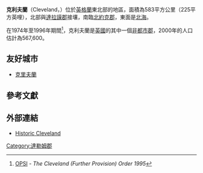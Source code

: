 '''克利夫蘭'''（Cleveland，{{pron-en|ˈkliːvlənd}}）位於[[英格蘭|英格蘭]]東北部的地區，面積為583平方公里（225平方英哩），北部與[[達拉謨郡|達拉謨郡]]接壤，南臨[[北約克郡|北約克郡]]，東面是[[北海_(大西洋)|北海]]。

在1974年至1996年期間<ref name=opsi1>[http://www.opsi.gov.uk/si/si1995/Uksi_19951747_en_1.htm OPSI] {{Wayback|url=http://www.opsi.gov.uk/si/si1995/Uksi_19951747_en_1.htm |date=20080107011218 }} - ''The Cleveland (Further Provision) Order 1995''</ref>，克利夫蘭是[[英國|英國]]的其中一個[[非都市郡|非都市郡]]，2000年的人口估計為567,600。

==友好城市==
*{{flagcountry|United States}}[[克里夫蘭_(俄亥俄州)|克里夫蘭]]

==參考文獻==
{{reflist}}

==外部連結==
*[http://www.historic-cleveland.co.uk/ Historic Cleveland]{{Wayback|url=http://www.historic-cleveland.co.uk/ |date=20081002014457 }}

[[Category:達勒姆郡|Category:達勒姆郡]]